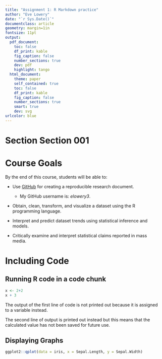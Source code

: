 ```yaml
---
title: "Assignment 1: R Markdown practice"
author: "Eve Lowery"
date: "`r Sys.Date()`"
documentclass: article
geometry: margin=1in
fontsize: 11pt
output:
  pdf_document:
    toc: false
    df_print: kable
    fig_caption: false
    number_sections: true
    dev: pdf
    highlight: tango
  html_document:
    theme: paper
    self_contained: true
    toc: false
    df_print: kable
    fig_caption: false
    number_sections: true
    smart: true
    dev: svg
urlcolor: blue
---
```


<!-- Write your Markdown below this line --> # Section  **Section 001**  
# Course Goals  
By the end of this course, students will be able to:  

* Use [GitHub](https://github.com/) for creating a reproducible research document.  
    
    + My GitHub username is: *elowery3*.

* Obtain, clean, transform, and visualize a dataset using the R programming language.

* Interpret and predict dataset trends using statistical inference and models.

* Critically examine and interpret statistical claims reported in mass media.  

# Including Code
## Running R code in a code chunk
```r
x <- 2+2
x + 3
```
The output of the first line of code is not printed out because it is assigned to a variable instead.

The second line of output is printed out instead but this means that the calculated value has not been saved for future use.  

## Displaying Graphs
```r
ggplot2::qplot(data = iris, x = Sepal.Length, y = Sepal.Width)
```
